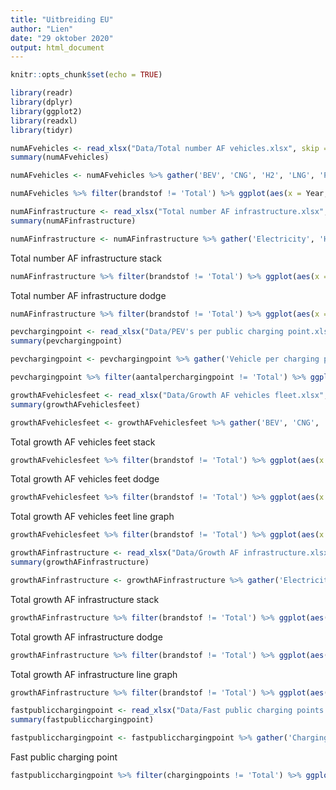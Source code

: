 ```yaml
---
title: "Uitbreiding EU"
author: "Lien"
date: "29 oktober 2020"
output: html_document
---
```


```r
knitr::opts_chunk$set(echo = TRUE)
```

```r
library(readr)
library(dplyr)
library(ggplot2)
library(readxl)
library(tidyr)

numAFvehicles <- read_xlsx("Data/Total number AF vehicles.xlsx", skip = 2 , col_types = c("text", "numeric", "numeric", "numeric", "numeric", "numeric", "numeric", "numeric"))
summary(numAFvehicles)
```

```r
numAFvehicles <- numAFvehicles %>% gather('BEV', 'CNG', 'H2', 'LNG', 'PHEV', 'LPG', 'Total', key = 'brandstof', value = 'waardes')
```


```r
numAFvehicles %>% filter(brandstof != 'Total') %>% ggplot(aes(x = Year, y = waardes, fill = brandstof)) + geom_col(position = "stack") + labs(title = 'Total number AF vehicles', subtitle = 'Total fleet of passenger cars per alternative fuel', y = '')  + scale_y_continuous(breaks = seq(0,11000000, by= 1000000)) + theme(axis.text.x = element_text(angle = 45))

```

```r
numAFinfrastructure <- read_xlsx("Total number AF infrastructure.xlsx", skip = 2 , col_types = c("text", "numeric", "numeric", "numeric", "numeric", "numeric"))
summary(numAFinfrastructure)
```

```r
numAFinfrastructure <- numAFinfrastructure %>% gather('Electricity', 'H2', 'Natural Gas', 'LPG', 'Total', key = 'brandstof', value = 'waardes')
```

Total number AF infrastructure stack
```r
numAFinfrastructure %>% filter(brandstof != 'Total') %>% ggplot(aes(x = Year, y = waardes, fill = brandstof)) + geom_col(position = "stack") + labs(title = 'Total number AF infrastructure', subtitle = 'Total number of AF infrastructure per type of fuel', y = '')  + scale_y_continuous(breaks = seq(0,300000, by= 50000)) + theme(axis.text.x = element_text(angle = 45))
```

Total number AF infrastructure dodge
```r
numAFinfrastructure %>% filter(brandstof != 'Total') %>% ggplot(aes(x = Year, y = waardes, fill = brandstof)) + geom_col(position = "dodge") + labs(title = 'Total number AF infrastructure', subtitle = 'Total number of AF infrastructure per type of fuel', y = '')  + scale_y_continuous(breaks = seq(0,300000, by= 50000)) + theme(axis.text.x = element_text(angle = 45))
```


```r
pevchargingpoint <- read_xlsx("Data/PEV's per public charging point.xlsx", skip = 2 , col_types = c("text", "numeric", "numeric"))
summary(pevchargingpoint)
```

```r
pevchargingpoint <- pevchargingpoint %>% gather('Vehicle per charging points', 'Total', key = 'aantalperchargingpoint', value = 'waardes')
```

```r
pevchargingpoint %>% filter(aantalperchargingpoint != 'Total') %>% ggplot(aes(x = Year, y = waardes)) + geom_col() + labs(title = 'PEVs per public charging point', subtitle = 'Plugin Electric Vehicles per public charging point', y = 'Amount of vehicles per public charging point')  + scale_y_continuous(breaks = seq(0,20, by= 2)) + theme(axis.text.x = element_text(angle = 45))
```

```r
growthAFvehiclesfeet <- read_xlsx("Data/Growth AF vehicles fleet.xlsx", skip = 2 , col_types = c("text", "numeric", "numeric", "numeric", "numeric", "numeric", "numeric", "numeric"))
summary(growthAFvehiclesfeet)
```

```r
growthAFvehiclesfeet <- growthAFvehiclesfeet %>% gather('BEV', 'CNG', 'H2', 'LNG', 'PHEV', 'LPG', 'Total', key = 'brandstof', value = 'waardes')
```

Total growth AF vehicles feet stack
```r
growthAFvehiclesfeet %>% filter(brandstof != 'Total') %>% ggplot(aes(x = Year, y = waardes, fill = brandstof)) + geom_col(position = "stack") + labs(title = 'Growth AF vehicles fleet', subtitle = 'Growth of total fleet passenger car per alternative fuel', y = '')  + scale_y_continuous(breaks = seq(0, 500, by= 50)) + theme(axis.text.x = element_text(angle = 45))
```

Total growth AF vehicles feet dodge
```r
growthAFvehiclesfeet %>% filter(brandstof != 'Total') %>% ggplot(aes(x = Year, y = waardes, fill = brandstof)) + geom_col(position = "dodge") + labs(title = 'Growth AF vehicles fleet', subtitle = 'Growth of total fleet passenger car per alternative fuel', y = '')  + scale_y_continuous(breaks = seq(0, 500, by= 50)) + theme(axis.text.x = element_text(angle = 45))
```

Total growth AF vehicles feet line graph
```r
growthAFvehiclesfeet %>% filter(brandstof != 'Total') %>% ggplot(aes(x = Year, y = waardes, group = brandstof, color = brandstof)) + geom_line() + labs(title = 'Growth AF vehicles fleet', subtitle = 'Growth of total fleet passenger car per alternative fuel', y = '')  + scale_y_continuous(breaks = seq(0, 500, by= 50)) + theme(axis.text.x = element_text(angle = 45))
```


```r
growthAFinfrastructure <- read_xlsx("Data/Growth AF infrastructure.xlsx", skip = 2 , col_types = c("text", "numeric", "numeric", "numeric", "numeric", "numeric"))
summary(growthAFinfrastructure)
```

```r
growthAFinfrastructure <- growthAFinfrastructure %>% gather('Electricity', 'H2', 'Natural Gas', 'LPG', 'Total', key = 'brandstof', value = 'waardes')
```

Total growth AF infrastructure stack
```r
growthAFinfrastructure %>% filter(brandstof != 'Total') %>% ggplot(aes(x = Year, y = waardes, fill = brandstof)) + geom_col(position = "stack") + labs(title = 'Growth AF infrastructure', subtitle = 'Growth of charging/filling points per alternative fuel in percentage', y = '')  + scale_y_continuous(breaks = seq(0, 200, by= 50)) + theme(axis.text.x = element_text(angle = 45))
```

Total growth AF infrastructure dodge
```r
growthAFinfrastructure %>% filter(brandstof != 'Total') %>% ggplot(aes(x = Year, y = waardes, fill = brandstof)) + geom_col(position = "dodge") + labs(title = 'Growth AF infrastructure', subtitle = 'Growth of charging/filling points per alternative fuel in percentage', y = '')  + scale_y_continuous(breaks = seq(0, 200, by= 50)) + theme(axis.text.x = element_text(angle = 45))
```

Total growth AF infrastructure line graph
```r
growthAFinfrastructure %>% filter(brandstof != 'Total') %>% ggplot(aes(x = Year, y = waardes, group = brandstof, color = brandstof)) + geom_line() + labs(title = 'Growth AF infrastructure', subtitle = 'Growth of charging/filling points per alternative fuel in percentage', y = '')  + scale_y_continuous(breaks = seq(0, 200, by= 50)) + theme(axis.text.x = element_text(angle = 45))
```

```r
fastpublicchargingpoint <- read_xlsx("Data/Fast public charging points per 100 km highway.xlsx", skip = 2 , col_types = c("text", "numeric", "numeric"))
summary(fastpublicchargingpoint)
```

```r
fastpublicchargingpoint <- fastpublicchargingpoint %>% gather('Charging points', 'Total', key = 'chargingpoints', value = 'waardes')
```

Fast public charging point
```r
fastpublicchargingpoint %>% filter(chargingpoints != 'Total') %>% ggplot(aes(x = Year, y = waardes)) + geom_col() + labs(title = 'Fast public charging points per 100 km highway', subtitle = 'Fast public charging points (>=22kW) per 100 km highway', y = 'Amount of charging points')  + scale_y_continuous(breaks = seq(0, 30, by= 5)) + theme(axis.text.x = element_text(angle = 45))
```
